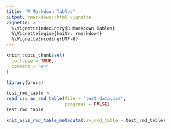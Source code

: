 ```yaml
---
title: "R Markdown Tables"
output: rmarkdown::html_vignette
vignette: >
  %\VignetteIndexEntry{R Markdown Tables}
  %\VignetteEngine{knitr::rmarkdown}
  %\VignetteEncoding{UTF-8}
---
```


```r
knitr::opts_chunk$set(
  collapse = TRUE,
  comment = "#>"
)
```

```r
library(broca)
```

```r
test_rmd_table <- 
read_csv_as_rmd_table(file = "test_data.csv",
                      progress = FALSE)
test_rmd_table
```


```r
knit_asis_rmd_table_metadata(csv_rmd_table = test_rmd_table)
```

